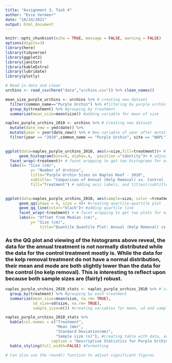 ```yaml
---
title: "Assignment 3, Task 4"
author: "Evie Vermeer"
date: "10/24/2021"
output: html_document
---
```


```r
knitr::opts_chunk$set(echo = TRUE, message = FALSE, warning = FALSE)
options(digits=3)
library(here)
library(tidyverse)
library(ggplot2)
library(janitor)
library(kableExtra)
library(lubridate) 
library(plotly)

```

```r
# Read in data and clean 
urchins <- read_csv(here("data","urchins.csv")) %>% clean_names()
```

```r
mean_size_purple_urchins <- urchins %>% # creating new dataset
  filter(common_name=="Purple Urchin") %>% #filtering by purple urchin
  group_by(treatment) %>% #grouping by treatment
  summarize(mean_size=mean(size)) #adding variable for mean of size
```


```r
naples_purple_urchins_2010 <- urchins %>% # Creating new dataset
  mutate(date_new = ymd(date)) %>% 
  mutate(year = year(date_new)) %>% # New variable of year after mutating old variable/isolating year
  filter(year == "2010",common_name == "Purple Urchin", site == "NAPL") # filtering by year, species and reef
  

```

```r
ggplot(data=naples_purple_urchins_2010, aes(x=size,fill=treatment))+ # new plot with x-axis:size and using variable: treatment
      geom_histogram(bins=8, alpha=.4,  position ="identity")+ # adjusting bins (and opacity for fun)
  facet_wrap(~treatment)+ # facet wrapping to get two histograms for each treatment
  labs(x= "Size (cm)",
           y= "Number of Urchins",
           title="Purple Urchin Sizes on Naples Reef - 2010",
           subtitle= "Comparison of Annual (Kelp Removal) vs. Control (No Kelp Removal)",
           fill="Treatment") # adding axis labels, and titles(/subtitles)
  
```

```r
ggplot(data=naples_purple_urchins_2010, aes(sample=size, color =treatment))+ # plotting with same dataset, assigning color by treatment
      geom_qq(shape = 4, size = 4)+ #creating quartile-quartile plot
      geom_qq_line(color="black")+ #adding quartile line
      facet_wrap(~treatment) + # facet wrapping to get two plots for each treatment
      labs(x= "Offset from Median (cm)",
           y= "Size (cm)",
               title="Quantile Quantile Plot: Annual (Kelp Removal) vs. Control (No Kelp Removal)") #adding axis labels and title
```
 
### As the QQ plot and viewing of the histograms above reveal, the data for the annual treatment is not normally distributed while the data for the control treatment mostly is. While the data for the kelp removal treatment do not have a normal distribution, their mean and mode are both slightly lower than the data for the control (no kelp removal). This is interesting to reflect upon because both sample sizes are (fairly) robust.

```r
naples_purple_urchins_2010_stats <- naples_purple_urchins_2010 %>% # creating dataset for statistics
  group_by(treatment) %>% #grouping by each treatment
  summarize(mean_size=mean(size, na.rm= TRUE), 
            sd_size=sd(size, na.rm= TRUE),
            sample_size=n()) #creating variables for mean, sd and sample size

naples_purple_urchins_2010_stats %>% 
  kable(col.names = c("Treatment",
                      "Mean (mm)",
                      "Standard Deviation(mm)",
                      "Sample size (n)"), #creating table with data, adding headers
                    caption = "Descriptive Statistics for Purple Urchins on Naples Reef - 2010") %>% #adding title
  kable_styling(full_width=FALSE) #formatting

# Can also use the round() function to adjust significant figures 
```



